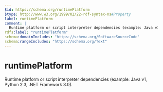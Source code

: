 ```yaml
---
$id: https://schema.org/runtimePlatform
$type: http://www.w3.org/1999/02/22-rdf-syntax-ns#Property
label: runtimePlatform
comment: |
  Runtime platform or script interpreter dependencies (example: Java v1, Python 2.3, .NET Framework 3.0).
rdfs:label: "runtimePlatform"
schema:domainIncludes: "https://schema.org/SoftwareSourceCode"
schema:rangeIncludes: "https://schema.org/Text"
---
```


# runtimePlatform

Runtime platform or script interpreter dependencies (example: Java v1, Python 2.3, .NET Framework 3.0).

